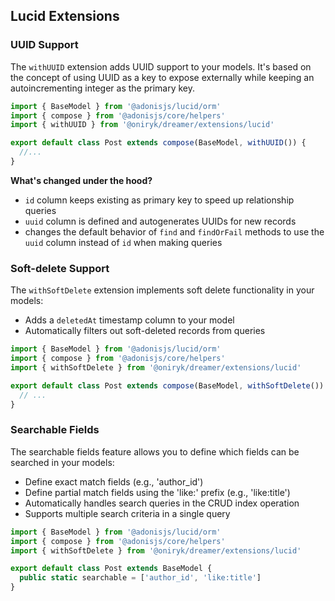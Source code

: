 ## Lucid Extensions

### UUID Support

The `withUUID` extension adds UUID support to your models. It's based on the concept of using UUID as a key to expose externally while keeping an autoincrementing integer as the primary key.

```typescript
import { BaseModel } from '@adonisjs/lucid/orm'
import { compose } from '@adonisjs/core/helpers'
import { withUUID } from '@oniryk/dreamer/extensions/lucid'

export default class Post extends compose(BaseModel, withUUID()) {
  //...
}
```

**What's changed under the hood?**

- `id` column keeps existing as primary key to speed up relationship queries
- `uuid` column is defined and autogenerates UUIDs for new records
- changes the default behavior of `find` and `findOrFail` methods to use the `uuid` column instead of `id` when making queries

### Soft-delete Support

The `withSoftDelete` extension implements soft delete functionality in your models:
* Adds a `deletedAt` timestamp column to your model
* Automatically filters out soft-deleted records from queries

```typescript
import { BaseModel } from '@adonisjs/lucid/orm'
import { compose } from '@adonisjs/core/helpers'
import { withSoftDelete } from '@oniryk/dreamer/extensions/lucid'

export default class Post extends compose(BaseModel, withSoftDelete()) {
  // ...
}
```

### Searchable Fields

The searchable fields feature allows you to define which fields can be searched in your models:
* Define exact match fields (e.g., 'author_id')
* Define partial match fields using the 'like:' prefix (e.g., 'like:title')
* Automatically handles search queries in the CRUD index operation
* Supports multiple search criteria in a single query

```typescript
import { BaseModel } from '@adonisjs/lucid/orm'
import { compose } from '@adonisjs/core/helpers'
import { withSoftDelete } from '@oniryk/dreamer/extensions/lucid'

export default class Post extends BaseModel {
  public static searchable = ['author_id', 'like:title']
}
```
